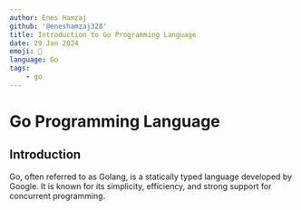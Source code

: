 ```yaml
---
author: Enes Hamzaj
github: '@eneshamzaj328'
title: Introduction to Go Programming Language
date: 29 Jan 2024
emoji: 🐹
language: Go
tags:
    - go
---
```


# Go Programming Language

## Introduction

Go, often referred to as Golang, is a statically typed language developed by Google. It is known for its simplicity, efficiency, and strong support for concurrent programming.
